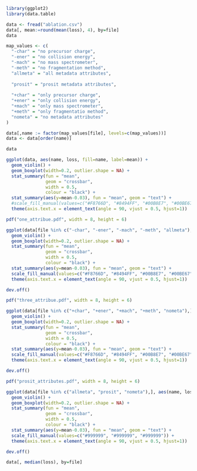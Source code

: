 ```r
library(ggplot2)
library(data.table)
```

```r
data <- fread("ablation.csv")
data[, mean:=round(mean(loss), 4), by=file]
data
```

```r
map_values <- c(
  "-char" = "no precursor charge", 
  "-ener" = "no collision energy", 
  "-mach" = "no mass spectrometer",
  "-meth" = "no fragmentation method",
  "allmeta" = "all metadata attributes", 
  
  "prosit" = "prosit metadata attributes",
  
  "+char" = "only precursor charge", 
  "+ener" = "only collision energy", 
  "+mach" = "only mass spectrometer",
  "+meth" = "only fragmentatio method",
  "nometa" = "no metadata attributes"
)

data[,name := factor(map_values[file], levels=c(map_values))]
data <- data[order(name)]

data
```

```r
ggplot(data, aes(name, loss, fill=name, label=mean)) +
  geom_violin() +
  geom_boxplot(width=0.2, outlier.shape = NA) +
  stat_summary(fun = "mean",
               geom = "crossbar",
               width = 0.5,
               colour = "black") +
  stat_summary(aes(y=mean-0.03), fun = "mean", geom = "text") +
  #scale_fill_manual(values=c("#F8766D", "#8494FF", "#00B8E7", "#00BE67", "#999999")) +
  theme(axis.text.x = element_text(angle = 90, vjust = 0.5, hjust=1))
```


```r
pdf("one_attribue.pdf", width = 8, height = 6)

ggplot(data[file %in% c("-char", "-ener", "-mach", "-meth", "allmeta"),], aes(name, loss, fill=name, label=mean)) +
  geom_violin() +
  geom_boxplot(width=0.2, outlier.shape = NA) +
  stat_summary(fun = "mean",
               geom = "crossbar",
               width = 0.5,
               colour = "black") +
  stat_summary(aes(y=mean-0.03), fun = "mean", geom = "text") +
  scale_fill_manual(values=c("#F8766D", "#8494FF", "#00B8E7", "#00BE67", "#999999")) +
  theme(axis.text.x = element_text(angle = 90, vjust = 0.5, hjust=1))

dev.off()
```
```r
pdf("three_attribue.pdf", width = 8, height = 6)

ggplot(data[file %in% c("+char", "+ener", "+mach", "+meth", "nometa"),], aes(name, loss, fill=name, label=mean)) +
  geom_violin() +
  geom_boxplot(width=0.2, outlier.shape = NA) +
  stat_summary(fun = "mean",
               geom = "crossbar",
               width = 0.5,
               colour = "black") +
  stat_summary(aes(y=mean-0.03), fun = "mean", geom = "text") +
  scale_fill_manual(values=c("#F8766D", "#8494FF", "#00B8E7", "#00BE67", "#999999")) + 
  theme(axis.text.x = element_text(angle = 90, vjust = 0.5, hjust=1))

dev.off()
```

```r
pdf("prosit_attributes.pdf", width = 8, height = 6)

ggplot(data[file %in% c("allmeta", "prosit", "nometa"),], aes(name, loss, fill=name, label=mean)) +
  geom_violin() +
  geom_boxplot(width=0.2, outlier.shape = NA) +
  stat_summary(fun = "mean",
               geom = "crossbar",
               width = 0.5,
               colour = "black") +
  stat_summary(aes(y=mean-0.03), fun = "mean", geom = "text") +
  scale_fill_manual(values=c("#999999", "#999999", "#999999")) + 
  theme(axis.text.x = element_text(angle = 90, vjust = 0.5, hjust=1))

dev.off()
```

```r
data[, median(loss), by=file]
```

